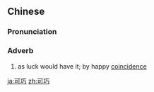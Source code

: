==Chinese==
{{zh-forms}}

===Pronunciation===
{{zh-pron
|m=kěqiǎo
|cat=adv
}}

===Adverb===
{{zh-adv}}

# as luck would have it; by happy [[coincidence]]

{{zh-cat|Intermediate}}

[[ja:可巧]]
[[zh:可巧]]